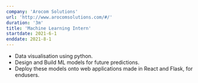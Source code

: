 ```yaml
---
company: 'Arocom Solutions'
url: 'http://www.arocomsolutions.com/#/'
duration: '3m'
title: 'Machine Learning Intern'
startdate: 2021-6-1
enddate: 2021-8-1
---
```

- Data visualisation using python.
- Design and Build ML models for future predictions.
- Deploy these models onto web applications made in React and Flask, for endusers.